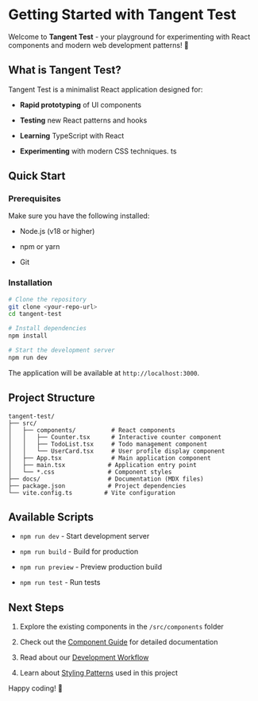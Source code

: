 # Getting Started with Tangent Test

Welcome to **Tangent Test** - your playground for experimenting with React components and modern web development patterns! 🚀

## What is Tangent Test?

Tangent Test is a minimalist React application designed for:

*   **Rapid prototyping** of UI components
    
*   **Testing** new React patterns and hooks
    
*   **Learning** TypeScript with React
    
*   **Experimenting** with modern CSS techniques. ts
    

## Quick Start

### Prerequisites

Make sure you have the following installed:

*   Node.js (v18 or higher)
    
*   npm or yarn
    
*   Git
    

### Installation

```bash
# Clone the repository
git clone <your-repo-url>
cd tangent-test

# Install dependencies
npm install

# Start the development server
npm run dev

```

The application will be available at `http://localhost:3000`.

## Project Structure

```plaintext
tangent-test/
├── src/
│   ├── components/          # React components
│   │   ├── Counter.tsx      # Interactive counter component
│   │   ├── TodoList.tsx     # Todo management component
│   │   └── UserCard.tsx     # User profile display component
│   ├── App.tsx              # Main application component
│   ├── main.tsx            # Application entry point
│   └── *.css               # Component styles
├── docs/                   # Documentation (MDX files)
├── package.json            # Project dependencies
└── vite.config.ts         # Vite configuration

```

## Available Scripts

*   `npm run dev` - Start development server
    
*   `npm run build` - Build for production
    
*   `npm run preview` - Preview production build
    
*   `npm run test` - Run tests
    

## Next Steps

1.  Explore the existing components in the `/src/components` folder
    
2.  Check out the [Component Guide](./components.mdx) for detailed documentation
    
3.  Read about our [Development Workflow](./development.mdx)
    
4.  Learn about [Styling Patterns](./styling.mdx) used in this project
    

Happy coding! 🎉